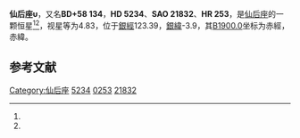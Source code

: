{{Starbox begin
| name = 仙后座υ
}}
{{Starbox observe
| epoch = [[J2000.0|J2000.0]]
| constell = [[仙后座|仙后座]]<ref name=SIMBAD>{{cite web
 | url=http://simbad.u-strasbg.fr/simbad/sim-id?Ident=HR+253
 | title =Pulsating variable Star
 | publisher=Centre de Données astronomiques de Strasbourg
 | work=SIMBAD
 | accessdate=2012-07-13}}</ref><ref name=DATA>{{cite web
 | url=http://vizier.u-strasbg.fr/viz-bin/VizieR-5?-out.add=.&-source=5050&-corr=PK=HR&-out.max=9999&HR=253
 | title=VizieR Detailed Page
 | accessdate=2012-07-13
 | archive-date=2016-03-05
 | archive-url=https://web.archive.org/web/20160305021203/http://vizier.u-strasbg.fr/viz-bin/VizieR-5?-out.add=.&-source=5050&-corr=PK=HR&-out.max=9999&HR=253
 | dead-url=no
 }}</ref>
| 星官 = 
| ra = {{RA|0|55|0.1}}<ref name=SIMBAD /><ref name=DATA />
| dec = {{DEC|+58|58|22}}<ref name=SIMBAD /><ref name=DATA />
| appmag_v = 4.83<ref name=SIMBAD /><ref name=DATA />
}}
{{Starbox character
| class = K2III<ref name=SIMBAD /><ref name=DATA />
| b-v = 1.21<ref name=SIMBAD /><ref name=DATA />
| u-b = 1.26<ref name=SIMBAD /><ref name=DATA />
| r-i = 0.61<ref name=SIMBAD /><ref name=DATA />
| variable = 
}}
{{Starbox astrometry
| radial_v = 1.26
| prop_mo_ra = -23
| parallax = 0.006
| p_error = 
}}
{{Starbox catalog
| names =BD+58 134，[[SAO星表|SAO]] 21832，[[HD星表|HD]] 5234，[[HR星表|HR]] 253}}
{{Starbox reference |Simbad=HR+253}}
{{Starbox end}}

'''仙后座υ'''，又名'''BD+58 134'''，'''HD 5234'''、'''SAO 21832'''、'''HR 253'''，是[[仙后座|仙后座]]的一颗恒星<ref name=SIMBAD /><ref name=DATA />，视星等为4.83，位于[[銀道座標系|銀經]]123.39，[[銀道座標系|銀緯]]-3.9，其[[B1900.0|B1900.0]]坐标为赤經{{RA|0|49|3.7}}，赤緯{{DEC|+58|-3.9|53}}。

== 参考文献 ==
{{reflist}}

{{star-stub}}

{{仙后座恒星}}

[[Category:仙后座|Category:仙后座]]
[[Category:HD和HDE天體|5234]]
[[Category:HR天體|0253]]
[[Category:SAO天體|21832]]